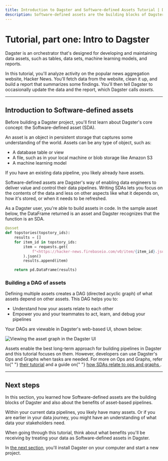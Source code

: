 ```yaml
---
title: Introduction to Dagster and Software-defined Assets Tutorial | Dagster Docs
description: Software-defined assets are the building blocks of Dagster
---
```


# Tutorial, part one: Intro to Dagster

Dagster is an orchestrator that's designed for developing and maintaining data assets, such as tables, data sets, machine learning models, and reports.

In this tutorial, you'll analyze activity on the popular news aggregation website, Hacker News. You'll fetch data from the website, clean it up, and build a report that summarizes some findings. You'll then tell Dagster to occasionally update the data and the report, which Dagster calls _assets_.

---

## Introduction to Software-defined assets

Before building a Dagster project, you'll first learn about Dagster's core concept: the Software-defined asset (SDA).

An asset is an object in persistent storage that captures some understanding of the world. Assets can be any type of object, such as:

- A database table or view
- A file, such as in your local machine or blob storage like Amazon S3
- A machine learning model

If you have an existing data pipeline, you likely already have assets.

Software-defined assets are Dagster's way of enabling data engineers to deliver value and control their data pipelines. Writing SDAs lets you focus on the contents of the data and less on other aspects like what it depends on, how it's stored, or when it needs to be refreshed.

As a Dagster user, you're able to build assets in code. In the sample asset below, the DataFrame returned is an asset and Dagster recognizes that the function is an SDA.

```python
@asset
def topstories(topstory_ids):
    results = []
    for item_id in topstory_ids:
        item = requests.get(
            f"<https://hacker-news.firebaseio.com/v0/item/{item_id}.json>"
        ).json()
        results.append(item)

    return pd.DataFrame(results)
```

### Building a DAG of assets

Defining multiple assets creates a DAG (directed acyclic graph) of what assets depend on other assets. This DAG helps you to:

- Understand how your assets relate to each other
- Empower you and your teammates to act, learn, and debug your pipelines

Your DAGs are viewable in Dagster's web-based UI, shown below:

<Image
alt="Viewing the asset graph in the Dagster UI"
src="/images/tutorial/asset-graph.png"
width={302}
height={405}
/>

<Note>
  Assets enable the best long-term approach for building pipelines in Dagster
  and this tutorial focuses on them. However, developers can use Dagster's Ops
  and Graphs when tasks are needed. For more on Ops and Graphs, refer to{" "}
  <a href="/guides/dagster/intro-to-ops-jobs">their tutorial</a> and a guide on{" "}
  <a href="/guides/dagster/how-assets-relate-to-ops-and-graphs">
    how SDAs relate to ops and graphs
  </a>
  .
</Note>

---

## Next steps

In this section, you learned how Software-defined assets are the building blocks of Dagster and also about the benefits of asset-based pipelines.

Within your current data pipelines, you likely have many assets. Or if you are earlier in your data journey, you might have an understanding of what data your stakeholders need.

When going through this tutorial, think about what benefits you'll be receiving by treating your data as Software-defined assets in Dagster.

In [the next section](/tutorial/setup), you'll install Dagster on your computer and start a new project.

